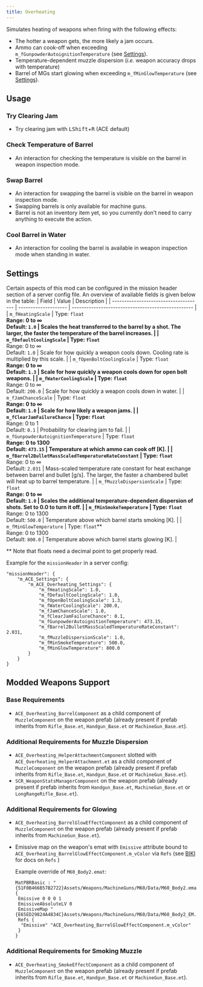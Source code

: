 ```yaml
---
title: Overheating
---
```


Simulates heating of weapons when firing with the following effects:
- The hotter a weapon gets, the more likely a jam occurs.
- Ammo can cook-off when exceeding `m_fGunpowderAutoignitionTemperature` (see [Settings](#settings)).
- Temperature-dependent muzzle dispersion (_i.e._ weapon accuracy drops with temperature)
- Barrel of MGs start glowing when exceeding `m_fMinGlowTemperature` (see [Settings](#settings)).

## Usage

### Try Clearing Jam

- Try clearing jam with <kbd>LShift</kbd>+<kbd>R</kbd> (ACE default)

### Check Temperature of Barrel

- An interaction for checking the temperature is visible on the barrel in weapon inspection mode.

### Swap Barrel

- An interaction for swapping the barrel is visible on the barrel in weapon inspection mode.
- Swapping barrels is only available for machine guns.
- Barrel is not an inventory item yet, so you currently don't need to carry anything to execute the action.

### Cool Barrel in Water

- An interaction for cooling the barrel is available in weapon inspection mode when standing in water.

## Settings

Certain aspects of this mod can be configured in the mission header section of a server config file. An overview of available fields is given below in the table:
| Field                                 | Value                | Description                                        |
| ------------------------------------- | -------------------- | -------------------------------------------------- |
| `m_fHeatingScale`                     | Type: `float`**<br />Range: 0 to ∞<br />Default: `1.0` | Scales the heat transferred to the barrel by a shot. The larger, the faster the temperature of the barrel increases. |
| `m_fDefaultCoolingScale`              | Type: `float`**<br />Range: 0 to ∞<br />Default: `1.0` | Scale for how quickly a weapon cools down. Cooling rate is multiplied by this scale. |
| `m_fOpenBoltCoolingScale`             | Type: `float`**<br />Range: 0 to ∞<br />Default: `1.3` | Scale for how quickly a weapon cools down for open bolt weapons. |
| `m_fWaterCoolingScale`                | Type: `float`**<br />Range: 0 to ∞<br />Default: `200.0` | Scale for how quickly a weapon cools down in water. |
| `m_fJamChanceScale`                   | Type: `float`**<br />Range: 0 to ∞<br />Default: `1.0` | Scale for how likely a weapon jams. |
| `m_fClearJamFailureChance`            | Type: `float`**<br />Range: 0 to 1<br />Default: `0.1` | Probability for clearing jam to fail. |
| `m_fGunpowderAutoignitionTemperature` | Type: `float`**<br />Range: 0 to 1300<br />Default: `473.15` | Temperature at which ammo can cook off [K]. |
| `m_fBarrel2BulletMassScaledTemperatureRateConstant` | Type: `float`**<br />Range: 0 to ∞<br />Default: `2.031` | Mass-scaled temperature rate constant for heat exchange between barrel and bullet [g/s]. The larger, the faster a chambered bullet will heat up to barrel temperature. |
| `m_fMuzzleDispersionScale`            | Type: `float`**<br />Range: 0 to ∞<br />Default: `1.0` | Scales the additional temperature-dependent dispersion of shots. Set to 0.0 to turn it off. |
| `m_fMinSmokeTemperature`              | Type: `float`**<br />Range: 0 to 1300<br />Default: `500.0` | Temperature above which barrel starts smoking [K]. |
| `m_fMinGlowTemperature`               | Type: `float`**<br />Range: 0 to 1300<br />Default: `800.0` | Temperature above which barrel starts glowing [K]. |

\*\* Note that floats need a decimal point to get properly read.

Example for the `missionHeader` in a server config:
```
"missionHeader": {
    "m_ACE_Settings": {
        "m_ACE_Overheating_Settings": {
            "m_fHeatingScale": 1.0,
            "m_fDefaultCoolingScale": 1.0,
            "m_fOpenBoltCoolingScale": 1.3,
            "m_fWaterCoolingScale": 200.0,
            "m_fJamChanceScale": 1.0,
            "m_fClearJamFailureChance": 0.1,
            "m_fGunpowderAutoignitionTemperature": 473.15,
            "m_fBarrel2BulletMassScaledTemperatureRateConstant": 2.031,
            "m_fMuzzleDispersionScale": 1.0,
            "m_fMinSmokeTemperature": 500.0,
            "m_fMinGlowTemperature": 800.0
        }
    }
}
```

## Modded Weapons Support

### Base Requirements

- `ACE_Overheating_BarrelComponent` as a child component of `MuzzleComponent` on the weapon prefab (already present if prefab inherits from `Rifle_Base.et`, `Handgun_Base.et` or `MachineGun_Base.et`).

### Additional Requirements for Muzzle Dispersion

- `ACE_Overheating_HelperAttachmentComponent` slotted with `ACE_Overheating_HelperAttachment.et` as a child component of `MuzzleComponent` on the weapon prefab (already present if prefab inherits from `Rifle_Base.et`, `Handgun_Base.et` or `MachineGun_Base.et`).
- `SCR_WeaponStatsManagerComponent` on the weapon prefab (already present if prefab inherits from `Handgun_Base.et`, `MachineGun_Base.et` or `LongRangeRifle_Base.et`).

### Additional Requirements for Glowing

- `ACE_Overheating_BarrelGlowEffectComponent` as a child component of `MuzzleComponent` on the weapon prefab (already present if prefab inherits from `MachineGun_Base.et`).
- Emissive map on the weapon's emat with `Emissive` attribute bound to `ACE_Overheating_BarrelGlowEffectComponent.m_vColor` via `Refs` (see [BIKI](https://community.bistudio.com/wiki/Arma_Reforger:Weapon_Collimator_Creation#Manual_Material_Corrections) for docs on `Refs` )

  Example override of `M60_Body2.emat`:
  ```
  MatPBRBasic : "{51F0B466B57B2722}Assets/Weapons/MachineGuns/M60/Data/M60_Body2.emat" {
   Emissive 0 0 0 1
   EmissiveAbsoluteLV 0
   EmissiveMap "{E65ED29824A4834C}Assets/Weapons/MachineGuns/M60/Data/M60_Body2_EM.edds"
   Refs {
    "Emissive" "ACE_Overheating_BarrelGlowEffectComponent.m_vColor"
   }
  }
  ```

### Additional Requirements for Smoking Muzzle

- `ACE_Overheating_SmokeEffectComponent` as a child component of `MuzzleComponent` on the weapon prefab (already present if prefab inherits from `Rifle_Base.et`, `Handgun_Base.et` or `MachineGun_Base.et`).
